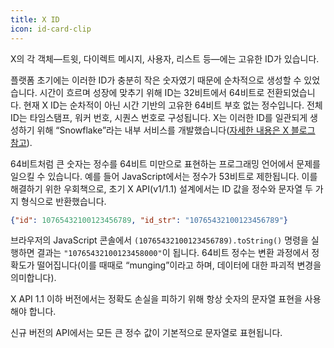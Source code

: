 ```yaml
---
title: X ID
icon: id-card-clip
---
```


X의 각 객체—트윗, 다이렉트 메시지, 사용자, 리스트 등—에는 고유한 ID가 있습니다.

플랫폼 초기에는 이러한 ID가 충분히 작은 숫자였기 때문에 순차적으로 생성할 수 있었습니다. 시간이 흐르며 성장에 맞추기 위해 ID는 32비트에서 64비트로 전환되었습니다. 현재 X ID는 순차적이 아닌 시간 기반의 고유한 64비트 부호 없는 정수입니다. 전체 ID는 타임스탬프, 워커 번호, 시퀀스 번호로 구성됩니다. X는 이러한 ID를 일관되게 생성하기 위해 “Snowflake”라는 내부 서비스를 개발했습니다([자세한 내용은 X 블로그 참고](https://blog.x.com/engineering/en_us/a/2010/announcing-snowflake.html)).

64비트처럼 큰 숫자는 정수를 64비트 미만으로 표현하는 프로그래밍 언어에서 문제를 일으킬 수 있습니다. 예를 들어 JavaScript에서는 정수가 53비트로 제한됩니다. 이를 해결하기 위한 우회책으로, 초기 X API(v1/1.1) 설계에서는 ID 값을 정수와 문자열 두 가지 형식으로 반환했습니다.

```json
{"id": 10765432100123456789, "id_str": "10765432100123456789"}
```

브라우저의 JavaScript 콘솔에서 `(10765432100123456789).toString()` 명령을 실행하면 결과는 `"10765432100123458000"`이 됩니다. 64비트 정수는 변환 과정에서 정확도가 떨어집니다(이를 때때로 “munging”이라고 하며, 데이터에 대한 파괴적 변경을 의미합니다).

X API 1.1 이하 버전에서는 정확도 손실을 피하기 위해 항상 숫자의 문자열 표현을 사용해야 합니다.

신규 버전의 API에서는 모든 큰 정수 값이 기본적으로 문자열로 표현됩니다.